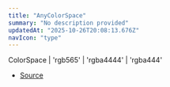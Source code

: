 ```yaml
---
title: "AnyColorSpace"
summary: "No description provided"
updatedAt: "2025-10-26T20:08:13.676Z"
navIcon: "type"
---
```



ColorSpace \| 'rgb565' \| 'rgba4444' \| 'rgba444'

- [Source](https://github.com/NMMTY/LazyCanvas/blob/ba3e53b2fefc78794f94d50b21443818f2774649/packages/lazycanvas/src/types/types.d.ts#L70)